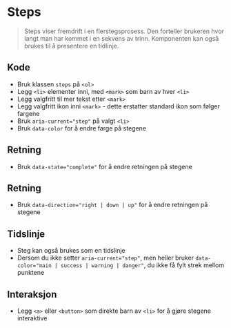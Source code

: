 
<Meta of={stories} />

# Steps
> Steps viser fremdrift i en flerstegsprosess. Den forteller brukeren hvor langt man har kommet i en sekvens av trinn. Komponenten kan også brukes til å presentere en tidlinje.

## Kode
- Bruk klassen `steps` på `<ol>`
- Legg `<li>` elementer inni, med `<mark>` som barn av hver `<li>`
- Legg valgfritt til mer tekst etter `<mark>`
- Legg valgfritt ikon inni `<mark>` - dette erstatter standard ikon som følger fargene
- Bruk `aria-current="step"` på valgt `<li>`
- Bruk `data-color` for å endre farge på stegene
<Canvas of={stories.Default} />

## Retning
- Bruk `data-state="complete"` for å endre retningen på stegene
<Canvas of={stories.WithStateComplete} />

## Retning
- Bruk `data-direction="right | down | up"` for å endre retningen på stegene
<Canvas of={stories.WithDirection} />

## Tidslinje
- Steg kan også brukes som en tidslinje
- Dersom du ikke setter `aria-current="step"`, men heller bruker `data-color="main | success | warning | danger"`, du ikke få fylt strek mellom punktene
<Canvas of={stories.Timeline} />

## Interaksjon
- Legg `<a>` eller `<button>` som direkte barn av `<li>` for å gjøre stegene interaktive
<Canvas of={stories.WithInteraction} />

<CssVariables component="steps" />